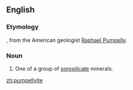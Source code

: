 ==English==
===Etymology===

{{suffix|Pumpelly|ite}}, from the American geologist [[w:Raphael Pumpelly|Raphael Pumpelly]].

===Noun===
{{en-noun}}
{{wikipedia}}

#{{geology}} One of a group of [[sorosilicate]] minerals.

[[zh:pumpellyite]]